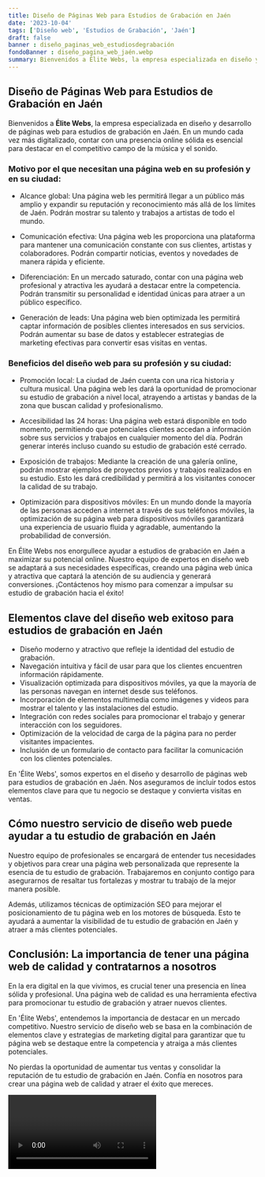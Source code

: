 ```yaml
---
title: Diseño de Páginas Web para Estudios de Grabación en Jaén
date: '2023-10-04'
tags: ['Diseño web', 'Estudios de Grabación', 'Jaén']
draft: false
banner : diseño_paginas_web_estudiosdegrabación
fondoBanner : diseño_pagina_web_jaén.webp
summary: Bienvenidos a Élite Webs, la empresa especializada en diseño y desarrollo de páginas web para estudios de grabación en Jaén. En un mundo cada vez más digitalizado, contar con una presencia online sólida es esencial para destacar en el competitivo campo de la música y el sonido.
---
```


## Diseño de Páginas Web para Estudios de Grabación en Jaén

Bienvenidos a **Élite Webs**, la empresa especializada en diseño y desarrollo de páginas web para estudios de grabación en Jaén. En un mundo cada vez más digitalizado, contar con una presencia online sólida es esencial para destacar en el competitivo campo de la música y el sonido.

### Motivo por el que necesitan una página web en su profesión y en su ciudad:

- Alcance global: Una página web les permitirá llegar a un público más amplio y expandir su reputación y reconocimiento más allá de los límites de Jaén. Podrán mostrar su talento y trabajos a artistas de todo el mundo.

- Comunicación efectiva: Una página web les proporciona una plataforma para mantener una comunicación constante con sus clientes, artistas y colaboradores. Podrán compartir noticias, eventos y novedades de manera rápida y eficiente.

- Diferenciación: En un mercado saturado, contar con una página web profesional y atractiva les ayudará a destacar entre la competencia. Podrán transmitir su personalidad e identidad únicas para atraer a un público específico.

- Generación de leads: Una página web bien optimizada les permitirá captar información de posibles clientes interesados en sus servicios. Podrán aumentar su base de datos y establecer estrategias de marketing efectivas para convertir esas visitas en ventas.

### Beneficios del diseño web para su profesión y su ciudad:

- Promoción local: La ciudad de Jaén cuenta con una rica historia y cultura musical. Una página web les dará la oportunidad de promocionar su estudio de grabación a nivel local, atrayendo a artistas y bandas de la zona que buscan calidad y profesionalismo.

- Accesibilidad las 24 horas: Una página web estará disponible en todo momento, permitiendo que potenciales clientes accedan a información sobre sus servicios y trabajos en cualquier momento del día. Podrán generar interés incluso cuando su estudio de grabación esté cerrado.

- Exposición de trabajos: Mediante la creación de una galería online, podrán mostrar ejemplos de proyectos previos y trabajos realizados en su estudio. Esto les dará credibilidad y permitirá a los visitantes conocer la calidad de su trabajo.

- Optimización para dispositivos móviles: En un mundo donde la mayoría de las personas acceden a internet a través de sus teléfonos móviles, la optimización de su página web para dispositivos móviles garantizará una experiencia de usuario fluida y agradable, aumentando la probabilidad de conversión.

En Élite Webs nos enorgullece ayudar a estudios de grabación en Jaén a maximizar su potencial online. Nuestro equipo de expertos en diseño web se adaptará a sus necesidades específicas, creando una página web única y atractiva que captará la atención de su audiencia y generará conversiones. ¡Contáctenos hoy mismo para comenzar a impulsar su estudio de grabación hacia el éxito!

<GifSeo />

<Cta />

## Elementos clave del diseño web exitoso para estudios de grabación en Jaén

- Diseño moderno y atractivo que refleje la identidad del estudio de grabación.
- Navegación intuitiva y fácil de usar para que los clientes encuentren información rápidamente.
- Visualización optimizada para dispositivos móviles, ya que la mayoría de las personas navegan en internet desde sus teléfonos.
- Incorporación de elementos multimedia como imágenes y videos para mostrar el talento y las instalaciones del estudio.
- Integración con redes sociales para promocionar el trabajo y generar interacción con los seguidores.
- Optimización de la velocidad de carga de la página para no perder visitantes impacientes.
- Inclusión de un formulario de contacto para facilitar la comunicación con los clientes potenciales.

En 'Élite Webs', somos expertos en el diseño y desarrollo de páginas web para estudios de grabación en Jaén. Nos aseguramos de incluir todos estos elementos clave para que tu negocio se destaque y convierta visitas en ventas.

## Cómo nuestro servicio de diseño web puede ayudar a tu estudio de grabación en Jaén

Nuestro equipo de profesionales se encargará de entender tus necesidades y objetivos para crear una página web personalizada que represente la esencia de tu estudio de grabación. Trabajaremos en conjunto contigo para asegurarnos de resaltar tus fortalezas y mostrar tu trabajo de la mejor manera posible.

Además, utilizamos técnicas de optimización SEO para mejorar el posicionamiento de tu página web en los motores de búsqueda. Esto te ayudará a aumentar la visibilidad de tu estudio de grabación en Jaén y atraer a más clientes potenciales.

## Conclusión: La importancia de tener una página web de calidad y contratarnos a nosotros

En la era digital en la que vivimos, es crucial tener una presencia en línea sólida y profesional. Una página web de calidad es una herramienta efectiva para promocionar tu estudio de grabación y atraer nuevos clientes.

En 'Élite Webs', entendemos la importancia de destacar en un mercado competitivo. Nuestro servicio de diseño web se basa en la combinación de elementos clave y estrategias de marketing digital para garantizar que tu página web se destaque entre la competencia y atraiga a más clientes potenciales.

No pierdas la oportunidad de aumentar tus ventas y consolidar la reputación de tu estudio de grabación en Jaén. Confía en nosotros para crear una página web de calidad y atraer el éxito que mereces.

<Video />

<CtaBot job='Estudios de Grabación' city='Jaén'/>

<Gmaps query='Jaén+españa+maps' />
